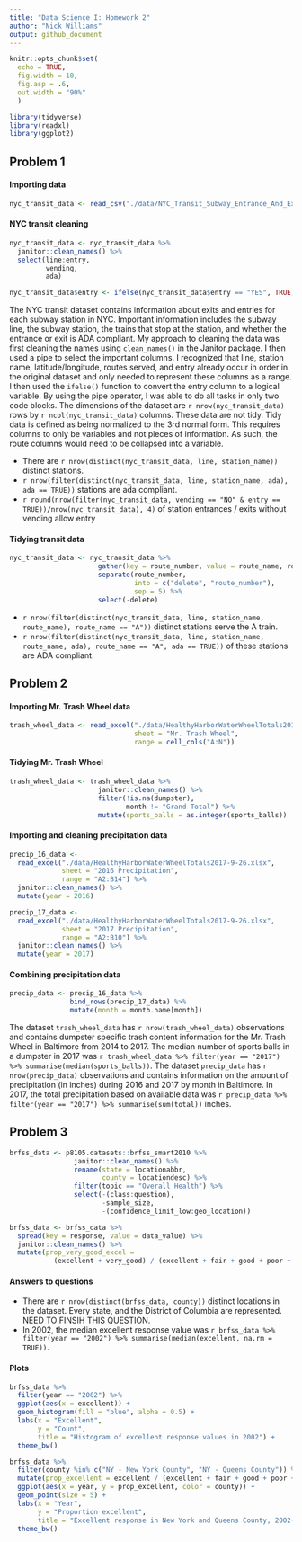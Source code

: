 ```yaml
---
title: "Data Science I: Homework 2"
author: "Nick Williams"
output: github_document
---
```


```r
knitr::opts_chunk$set(
  echo = TRUE,
  fig.width = 10,
  fig.asp = .6,
  out.width = "90%"
  )

library(tidyverse)
library(readxl)
library(ggplot2)
```

## Problem 1

#### Importing data

```r
nyc_transit_data <- read_csv("./data/NYC_Transit_Subway_Entrance_And_Exit_Data.csv")
```

#### NYC transit cleaning

```r
nyc_transit_data <- nyc_transit_data %>% 
  janitor::clean_names() %>% 
  select(line:entry, 
         vending, 
         ada) 

nyc_transit_data$entry <- ifelse(nyc_transit_data$entry == "YES", TRUE, FALSE)
```

The NYC transit dataset contains information about exits and entries for each subway station in NYC. Important information includes the subway line, the subway station, the trains that stop at the station, and whether the entrance or exit is ADA compliant. My approach to cleaning the data was first cleaning the names using `clean_names()` in the Janitor package. I then used a pipe to select the important columns. I recognized that line, station name, latitude/longitude, routes served, and entry already occur in order in the original dataset and only needed to represent these columns as a range. I then used the `ifelse()` function to convert the entry column to a logical variable. By using the pipe operator, I was able to do all tasks in only two code blocks. The dimensions of the dataset are `r nrow(nyc_transit_data)` rows by `r ncol(nyc_transit_data)` columns. These data are not tidy. Tidy data is defined as being normalized to the 3rd normal form. This requires columns to only be variables and not pieces of information. As such, the route columns would need to be collapsed into a variable. 

- There are `r nrow(distinct(nyc_transit_data, line, station_name))` distinct stations.
- `r nrow(filter(distinct(nyc_transit_data, line, station_name, ada), ada == TRUE))` stations are ada compliant. 
- `r round(nrow(filter(nyc_transit_data, vending == "NO" & entry == TRUE))/nrow(nyc_transit_data), 4)` of station entrances / exits without vending allow entry

#### Tidying transit data

```r
nyc_transit_data <- nyc_transit_data %>%
                      gather(key = route_number, value = route_name, route1:route11) %>%
                      separate(route_number,
                               into = c("delete", "route_number"),
                               sep = 5) %>%
                      select(-delete)
```

- `r nrow(filter(distinct(nyc_transit_data, line, station_name, route_name), route_name == "A"))` distinct stations serve the A train. 
- `r nrow(filter(distinct(nyc_transit_data, line, station_name, route_name, ada), route_name == "A", ada == TRUE))` of these stations are ADA compliant.

## Problem 2

#### Importing Mr. Trash Wheel data 

```r
trash_wheel_data <- read_excel("./data/HealthyHarborWaterWheelTotals2017-9-26.xlsx", 
                               sheet = "Mr. Trash Wheel", 
                               range = cell_cols("A:N")) 
```

#### Tidying Mr. Trash Wheel

```r
trash_wheel_data <- trash_wheel_data %>% 
                      janitor::clean_names() %>% 
                      filter(!is.na(dumpster), 
                             month != "Grand Total") %>% 
                      mutate(sports_balls = as.integer(sports_balls))
```

#### Importing and cleaning precipitation data

```r
precip_16_data <-
  read_excel("./data/HealthyHarborWaterWheelTotals2017-9-26.xlsx", 
             sheet = "2016 Precipitation", 
             range = "A2:B14") %>%
  janitor::clean_names() %>%
  mutate(year = 2016)

precip_17_data <- 
  read_excel("./data/HealthyHarborWaterWheelTotals2017-9-26.xlsx", 
             sheet = "2017 Precipitation",
             range = "A2:B10") %>% 
  janitor::clean_names() %>% 
  mutate(year = 2017)
```

#### Combining precipitation data

```r
precip_data <- precip_16_data %>% 
               bind_rows(precip_17_data) %>%
               mutate(month = month.name[month])
```

The dataset `trash_wheel_data` has `r nrow(trash_wheel_data)` observations and contains dumpster specific trash content information for the Mr. Trash Wheel in Baltimore from 2014 to 2017. The median number of sports balls in a dumpster in 2017 was `r trash_wheel_data %>% filter(year == "2017") %>% summarise(median(sports_balls))`. The dataset `precip_data` has `r nrow(precip_data)` observations and contains information on the amount of precipitation (in inches) during 2016 and 2017 by month in Baltimore. In 2017, the total precipitation based on available data was `r precip_data %>% filter(year == "2017") %>% summarise(sum(total))` inches.

## Problem 3

```r
brfss_data <- p8105.datasets::brfss_smart2010 %>% 
                janitor::clean_names() %>% 
                rename(state = locationabbr,
                       county = locationdesc) %>% 
                filter(topic == "Overall Health") %>% 
                select(-(class:question), 
                       -sample_size, 
                       -(confidence_limit_low:geo_location))

brfss_data <- brfss_data %>%
  spread(key = response, value = data_value) %>% 
  janitor::clean_names() %>%
  mutate(prop_very_good_excel =  
           (excellent + very_good) / (excellent + fair + good + poor + very_good))
```

#### Answers to questions

- There are `r nrow(distinct(brfss_data, county))` distinct locations in the dataset. Every state, and the District of Columbia are represented. NEED TO FINSIH THIS QUESTION. 
- In 2002, the median excellent response value was `r brfss_data %>% filter(year == "2002") %>% summarise(median(excellent, na.rm = TRUE))`.

#### Plots

```r
brfss_data %>% 
  filter(year == "2002") %>% 
  ggplot(aes(x = excellent)) + 
  geom_histogram(fill = "blue", alpha = 0.5) + 
  labs(x = "Excellent", 
       y = "Count", 
       title = "Histogram of excellent response values in 2002") + 
  theme_bw()
```

```r
brfss_data %>% 
  filter(county %in% c("NY - New York County", "NY - Queens County")) %>% 
  mutate(prop_excellent = excellent / (excellent + fair + good + poor + very_good)) %>% 
  ggplot(aes(x = year, y = prop_excellent, color = county)) + 
  geom_point(size = 5) + 
  labs(x = "Year", 
       y = "Proportion excellent", 
       title = "Excellent response in New York and Queens County, 2002-2010") + 
  theme_bw()
```






